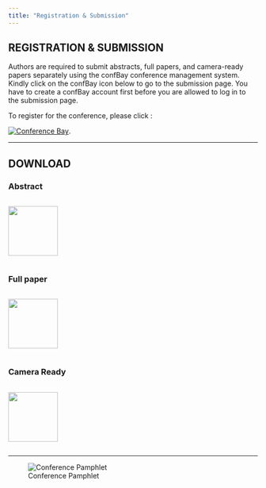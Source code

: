 ```yaml
---
title: "Registration & Submission"
---
```


## REGISTRATION & SUBMISSION

Authors are required to submit abstracts, full papers, and camera-ready papers separately using the confBay conference management system. Kindly click on the confBay icon below to go to the submission page. You have to create a confBay account first before you are allowed to log in to the submission page.

To register for the conference, please click : 

[![Conference Bay](images/iconfbay.png)](http://submit.confbay.com/conf/icms2025){target="_blank"}.

---
  
## DOWNLOAD\
### Abstract\
::: {.columns}
::: {.column width="50%"}
[![](images/word.png){width=100px}](files/iCMS2025_ABSTRACT_Template.docx){target="_blank"}\
:::
:::

### Full paper\
::: {.columns}
::: {.column width="50%"}
[![](images/word.png){width=100px}](files/iCMS2025 fullpaper template.docx){target="_blank"}
:::
:::

### Camera  Ready\
::: {.columns}
::: {.column width="50%"}
[![](images/word.png){width=100px}](files/iCMS2025 camera ready template.docx){target="_blank"}
:::
:::

---

![Conference Pamphlet](images/brosur.jpg)